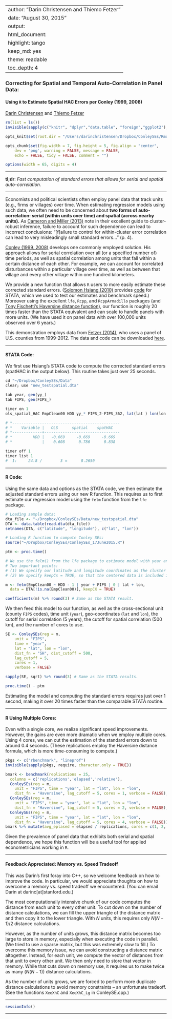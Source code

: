
---
author: "Darin Christensen and Thiemo Fetzer"
date: "August 30, 2015"
output:
  html_document:
    highlight: tango
    keep_md: yes
    theme: readable
    toc_depth: 4
---

### Correcting for Spatial and Temporal Auto-Correlation in Panel Data:
#### Using `R` to Estimate Spatial HAC Errors per Conley (1999, 2008)

[Darin Christensen](http://darinchristensen.github.io/) and [Thiemo Fetzer](http://www.trfetzer.com/)

```r
rm(list = ls())
invisible(sapply(c("knitr", "dplyr","data.table", "foreign","ggplot2"), require, character.only = TRUE))

opts_knit$set(root.dir = "/Users/darinchristensen/Dropbox/ConleySEs/Rmd/")

opts_chunk$set(fig.width = 7, fig.height = 5, fig.align = "center",
    dev = 'png', warning = FALSE, message = FALSE,
    echo = FALSE, tidy = FALSE, comment = "")

options(width = 65, digits = 4)
```

***

**tl;dr**: *Fast computation of standard errors that allows for serial and spatial auto-correlation.*

***

Economists and political scientists often employ panel data that track units (e.g., firms or villages) over time. When estimating regression models using such data, we often need to be concerned about **two forms of auto-correlation: serial (within units over time) and spatial (across nearby units).** As [Cameron and Miller (2013)](http://cameron.econ.ucdavis.edu/research/Cameron_Miller_Cluster_Robust_October152013.pdf) note in their excellent guide to cluster-robust inference, failure to account for such dependence can lead to incorrect conclusions: "[f]ailure to control for within-cluster error correlation can lead to very misleadingly small standard errors..." (p. 4).

[Conley (1999, 2008)](http://economics.uwo.ca/people/faculty/conley.html) develops one commonly employed solution. His approach allows for serial correlation over all (or a specified number of) time periods, as well as spatial correlation among units that fall within a certain distance of each other. For example, we can account for correlated disturbances within a particular village over time, as well as between that village and every other village within one hundred kilometers.

We provide a new function that allows `R` users to more easily estimate these corrected standard errors. ([Solomon Hsiang (2010)](http://www.pnas.org/content/107/35/15367.full) provides [code](http://www.fight-entropy.com/2010/06/standard-error-adjustment-ols-for.html) for STATA, which we used to test our estimates and benchmark speed.) Moreover using the excellent `lfe`, `Rcpp`, and `RcppArmadillo` packages (and [Tony Fischetti's Haversine distance function](http://www.onthelambda.com/2014/06/27/squeezing-more-speed-from-r-for-nothing-rcpp-style/)), our function is roughly 20 times faster than the STATA equivalent and can scale to handle panels with more units. (We have used it on panel data with over 100,000 units observed over 6 years.)

This demonstration employs data from [Fetzer (2014)](http://www.trfetzer.com/wp-content/uploads/fracking-local.pdf), who uses a panel of U.S. counties from 1999-2012. The data and code can be downloaded [here](https://dl.dropboxusercontent.com/u/16041354/ConleySEs.zip).

***

#### STATA Code:

We first use Hsiang's STATA code to compute the corrected standard errors (spatHAC in the output below). This routine takes just over 25 seconds.

```r
cd "~/Dropbox/ConleySEs/Data"
clear; use "new_testspatial.dta"

tab year, gen(yy_)
tab FIPS, gen(FIPS_)

timer on 1
ols_spatial_HAC EmpClean00 HDD yy_* FIPS_2-FIPS_362, lat(lat ) lon(lon ) t(year) p(FIPS) dist(500) lag(5) bartlett disp

# *-----------------------------------------------
# *    Variable |   OLS      spatial    spatHAC
# *-------------+---------------------------------
# *         HDD |   -0.669     -0.669     -0.669
# *             |    0.608      0.786      0.838

timer off 1
timer list 1
#  1:     24.8 /        3 =      8.2650
```

***

#### R Code:

Using the same data and options as the STATA code, we then estimate the adjusted standard errors using our new R function. This requires us to first estimate our regression model using the `felm` function from the `lfe` package. 

```r
# Loading sample data:
dta_file <- "~/Dropbox/ConleySEs/Data/new_testspatial.dta"
DTA <- data.table(read.dta(dta_file))
setnames(DTA, c("latitude", "longitude"), c("lat", "lon"))

# Loading R function to compute Conley SEs:
source("~/Dropbox/ConleySEs/ConleySEs_17June2015.R")

ptm <- proc.time()

# We use the felm() from the lfe package to estimate model with year and county fixed effects.
# Two important points:
# (1) We specify our latitude and longitude coordinates as the cluster variables, so that they are included in the output (m).
# (2) We specify keepCx = TRUE, so that the centered data is included in the output (m).

m <- felm(EmpClean00 ~ HDD - 1 | year + FIPS | 0 | lat + lon,
  data = DTA[!is.na(EmpClean00)], keepCX = TRUE)

coefficients(m) %>% round(3) # Same as the STATA result.
```

We then feed this model to our function, as well as the cross-sectional unit (county `FIPS` codes), time unit (`year`), geo-coordinates (`lat` and `lon`), the cutoff for serial correlation (5 years), the cutoff for spatial correlation (500 km), and the number of cores to use.

```r

SE <- ConleySEs(reg = m,
    unit = "FIPS", 
    time = "year",
    lat = "lat", lon = "lon",
    dist_fn = "SH", dist_cutoff = 500, 
    lag_cutoff = 5,
    cores = 1, 
    verbose = FALSE) 

sapply(SE, sqrt) %>% round(3) # Same as the STATA results.

proc.time() - ptm
```

Estimating the model and computing the standard errors requires just over 1 second, making it over 20 times faster than the comparable STATA routine.  

***

#### R Using Multiple Cores:

Even with a single core, we realize significant speed improvements. However, the gains are even more dramatic when we employ multiple cores. Using 4 cores, we can cut the estimation of the standard errors down to around 0.4 seconds. (These replications employ the Haversine distance formula, which is more time-consuming to compute.)

```r
pkgs <- c("rbenchmark", "lineprof")
invisible(sapply(pkgs, require, character.only = TRUE))

bmark <- benchmark(replications = 25,
  columns = c('replications','elapsed','relative'),
  ConleySEs(reg = m,
    unit = "FIPS", time = "year", lat = "lat", lon = "lon",
    dist_fn = "Haversine", lag_cutoff = 5, cores = 1, verbose = FALSE),
  ConleySEs(reg = m,
    unit = "FIPS", time = "year", lat = "lat", lon = "lon",
    dist_fn = "Haversine", lag_cutoff = 5, cores = 2, verbose = FALSE),
  ConleySEs(reg = m,
    unit = "FIPS", time = "year", lat = "lat", lon = "lon",
    dist_fn = "Haversine", lag_cutoff = 5, cores = 4, verbose = FALSE))
bmark %>% mutate(avg_eplased = elapsed / replications, cores = c(1, 2, 4))
```

Given the prevalence of panel data that exhibits both serial and spatial dependence, we hope this function will be a useful tool for applied econometricians working in `R`.

***

#### Feedback Appreciated: Memory vs. Speed Tradeoff

This was Darin's first foray into C++, so we welcome feedback on how to improve the code. In particular, we would appreciate thoughts on how to overcome a memory vs. speed tradeoff we encountered. (You can email Darin at darinc[at]stanford.edu.) 

The most computationally intensive chunk of our code computes the distance from each unit to every other unit. To cut down on the number of distance calculations, we can fill the upper triangle of the distance matrix and then copy it to the lower triangle. With $N$ units, this requires only $N (N-1) /2$ distance calculations.

However, as the number of units grows, this distance matrix becomes too large to store in memory, especially when executing the code in parallel. (We tried to use a sparse matrix, but this was extremely slow to fill.) To overcome this memory issue, we can avoid constructing a distance matrix altogether. Instead, for each unit, we compute the vector of distances from that unit to every other unit. We then only need to store that vector in memory. While that cuts down on memory use, it requires us to make twice as many ($N(N-1)$) distance calculations. 

As the number of units grows, we are forced to perform more duplicate distance calculations to avoid memory constraints -- an unfortunate tradeoff. (See the functions `XeeXhC` and `XeeXhC_Lg` in ConleySE.cpp.)

***
```r
sessionInfo()
```
***
